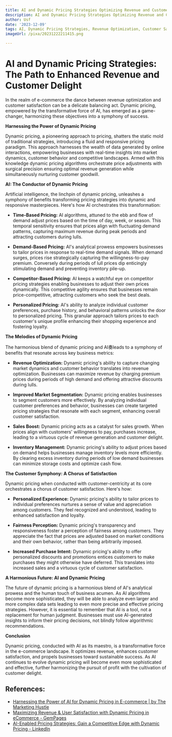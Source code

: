 ```yaml
---
title: AI and Dynamic Pricing Strategies Optimizing Revenue and Customer Satisfaction
description: AI and Dynamic Pricing Strategies Optimizing Revenue and Customer Satisfaction
author: Usf
date: '2023-12-09'
tags: AI, Dynamic Pricing Strategies, Revenue Optimization, Customer Satisfaction
imageUrl: /pixa/20231222211415.png

---
```

# AI and  Dynamic  Pricing Strategies: The Path to Enhanced Revenue  and Customer Delight

In the realm of e-commerce the dance between revenue optimization and customer satisfaction  can be a delicate balancing act. Dynamic pricing, empowered by the transformative force  of AI, has emerged as a game-changer,  harmonizing  these objectives into a symphony of success.

**Harnessing the Power of Dynamic Pricing**

Dynamic pricing, a pioneering approach to pricing, shatters the static mold of traditional strategies, introducing  a fluid and responsive pricing paradigm. This approach harnesses  the wealth of data generated  by online interactions, empowering businesses with real-time insights into market dynamics, customer behavior and competitive landscapes. Armed with this knowledge dynamic pricing algorithms orchestrate price adjustments with surgical  precision ensuring optimal revenue generation while simultaneously nurturing customer goodwill.

**AI: The Conductor  of Dynamic  Pricing**

Artificial intelligence, the linchpin of dynamic pricing, unleashes a symphony of benefits transforming pricing strategies into dynamic and responsive masterpieces. Here's how AI orchestrates this transformation:

* **Time-Based  Pricing:** AI algorithms, attuned to the ebb and flow of demand adjust prices based  on the time of day, week, or season. This temporal sensitivity ensures  that prices align with fluctuating demand  patterns, capturing maximum revenue during  peak periods and attracting customers during lulls.

* **Demand-Based Pricing:** AI's analytical prowess empowers businesses to  tailor prices in response to real-time demand signals. When demand surges,  prices rise strategically capturing the willingness-to-pay premium. Conversely during periods of lull prices dip enticingly stimulating demand and preventing inventory pile-up.

*  **Competitor-Based Pricing:** AI keeps a watchful eye on competitor pricing strategies  enabling businesses to adjust their own prices  dynamically.  This competitive agility ensures that businesses remain price-competitive, attracting customers who seek the best deals.

* **Personalized Pricing:** AI's ability to analyze individual customer preferences, purchase history, and behavioral patterns unlocks the door to personalized  pricing. This granular approach tailors prices to each customer's unique  profile enhancing their shopping experience and  fostering loyalty.

**The Melodies of Dynamic Pricing**

The harmonious blend of dynamic pricing  and AI奏leads to a symphony of benefits that resonate across key business metrics:

* **Revenue Optimization:**  Dynamic pricing's  ability  to capture changing market dynamics and customer behavior translates into revenue optimization. Businesses can maximize revenue by charging premium prices during periods of high demand  and offering attractive discounts  during lulls.

* **Improved Market Segmentation:** Dynamic pricing enables  businesses to segment customers more effectively. By analyzing individual customer preferences and behavior, businesses can create targeted pricing strategies that resonate with each segment, enhancing  overall customer satisfaction.

* **Sales Boost:** Dynamic pricing acts as a catalyst for sales growth. When prices align with customers' willingness to pay, purchases increase, leading to a virtuous cycle of revenue  generation and customer delight.

* **Inventory Management:** Dynamic pricing's ability to adjust prices based  on demand helps businesses manage inventory  levels more efficiently. By clearing excess inventory during periods  of low  demand businesses can minimize  storage costs and optimize  cash flow.

**The Customer  Symphony: A Chorus of Satisfaction**

Dynamic pricing when  conducted with customer-centricity at its core orchestrates  a  chorus of customer satisfaction. Here's how:

* **Personalized  Experience:**  Dynamic pricing's ability to tailor prices to  individual  preferences nurtures a sense  of value and  appreciation among customers. They feel recognized and understood, leading  to enhanced  satisfaction and loyalty.

* **Fairness Perception:** Dynamic pricing's transparency and responsiveness  foster a perception of fairness among customers. They appreciate the  fact that prices are adjusted based on market conditions and their own behavior,  rather than being arbitrarily imposed.

* **Increased Purchase Intent:** Dynamic pricing's ability to  offer personalized discounts and promotions entices  customers to make purchases they might otherwise have deferred. This translates  into  increased sales and a virtuous cycle of customer satisfaction.

**A Harmonious Future: AI and Dynamic Pricing**

The future of dynamic pricing is a  harmonious blend of AI's analytical prowess and the human touch of business acumen. As AI algorithms become more sophisticated, they will be able  to analyze even larger and more complex data sets leading to even more precise and effective pricing strategies. However, it is essential to remember  that AI is  a tool, not a  replacement  for human judgment.  Businesses must use AI-generated insights to inform their  pricing decisions, not blindly follow algorithmic  recommendations.

**Conclusion**

Dynamic pricing, conducted with AI as its maestro, is a transformative force  in the e-commerce landscape. It optimizes revenue, enhances customer satisfaction, and propels businesses toward sustainable success. As AI continues to evolve dynamic pricing will become even more sophisticated and effective,  further harmonizing  the pursuit of profit with the cultivation of customer delight.

## References:
- [Harnessing the Power of AI for Dynamic Pricing in E-commerce | by The Marketing Hustle](https://medium.com/@dplayer/harnessing-the-power-of-ai-for-dynamic-pricing-in-e-commerce-30ebd73da133)
- [Maximizing Revenue & User Satisfaction with Dynamic Pricing in eCommerce - GemPages](https://gempages.net/blogs/shopify/dynamic-pricing-ecommerce)
- [AI-Enabled Pricing Strategies: Gain a Competitive Edge with Dynamic Pricing - LinkedIn](https://www.linkedin.com/pulse/ai-enabled-pricing-strategies-gain-competitive-edge-dynamic-vaibhav-k)
